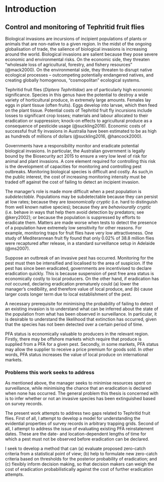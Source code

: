 # Introduction



## Control and monitoring of Tephritid fruit flies

Biological invasions are incursions of incipient populations of plants or animals that are non-native to a given region. In the midst of the ongoing globalisation of trade, the salience of biological invasions is increasing around the world. Biological invasions are salient because they pose severe economic and environmental risks. On the economic side, they threaten "wholesale loss of agricultural, forestry, and fishery resources" (@mack2000). On the environmental side, they threaten to disrupt native ecological processes -- outcompeting potentially endangered natives, and creating globally homogenous, "cosmopolitan" ecological systems.

Tephritid fruit flies (*Diptera Tephritidae*) are of particularly high economic significance. Species in this genus have the potential to destroy a wide variety of horticultural produce, in extremely large amounts. Females lay eggs in plant tissue (often fruits). Eggs develop into larvae, which then feed on the plant tissue. Potential costs of Tephritid fruit fly incursions include losses to significant crop losses; materials and labour allocated to their eradication or suppression; knock-on effects to agricultural produce as a consequence of pesticide usage (@suckling2016). Economic costs of successful fruit fly invasions in Australia have been estimated to be as high as hundreds of millions of dollars (@suckling2016, @hancock2000).

Governments have a responsibility monitor and eradicate potential biological invasions. In particular, the Australian government is legally bound by the Biosecurity act 2015 to ensure a very low level of risk for animal and plant invasions. A core element required for controlling this risk is the development of capacities for monitoring and controlling pest outbreaks. Monitoring biological species is difficult and costly. As such,in the public interest, the cost of increasing monitoring intensity must be traded off against the cost of failing to detect an incipient invasion.

The manager's role is made more difficult when a pest population is *subdetectable*. Populations may be subdetectable because they can persist at low rates; because they are *taxonomically cryptic* (i.e. hard to distinguish from well known native species); because they are *behaviourally cryptic* (i.e. behave in ways that help them avoid detection by predators; see @kery2002); or because the population is suppressed by efforts to eradicate them. Matters are made worse when tests to detect the presence of a population have extremely low sensitivity for other reasons. For example, monitoring traps for fruit flies have very low attractiveness. One study of Mediterannean fruit fly found that only 0.02% of 38.8 million flies were recaptured after release, in a standard surveillance setup in Adelaide (@ms2007).

Suppose an outbreak of an invasive pest has occurred. Monitoring for the pest must then be intensified and localised to the area of suspicion. If the pest has since been eradicated, governments are incentivised to declare eradication quickly. This is because suspension of pest free area status is economically costly to local producers. On the other hand, if eradication has *not* occured, declaring eradication prematurely could (a) lower the manager's credibility, and therefore value of local produce, and (b) cause larger costs longer term due to local establishment of the pest.

A necessary prerequisite for minimising the probability of failing to detect an existing invasion is to understand what can be inferred about the state of the population from what has been observed in surveillance. In particular, it is desirable to understand the likelihood that extinction has occurred, given that the species has not been detected over a certain period of time.

PFA status is economically valuable to producers in the relevant region. Firstly, there may be offshore markets which require that produce is supplied from a PFA for a given pest. Secondly, in some markets, PFA status may allow the supplier to receive a price premium for goods sold. In other words, PFA status increases the value of local produce on international markets.

### Problems this work seeks to address

As mentioned above, the manager seeks to minimise resources spent on surveillance, while minimising the chance that an eradication is declared when none has occurred. The general problem this thesis is concerned with is to infer whether or not an invasive species has been extinguished based on survey records.

The present work attempts to address two gaps related to Tephritid fruit flies. First of all, I attempt to develop a model for understanding the evidential properties of survey records in arbitrary trapping grids. Second of all, I attempt to address the issue of evaluating existing PFA reinstatement dates. These are the date- and location-dependent lengths of time for which a pest must not be observed before eradication can be declared.

I seek to develop a method that can (a) evaluate proposed zero-catch criteria from a statistical point of view; (b) help to formulate new zero-catch criteria based on thresholds for the posterior probability of eradication; and (c) flexibly inform decision making, so that decision makers can weigh the cost of eradication probabilistically against the cost of further eradication attempts.